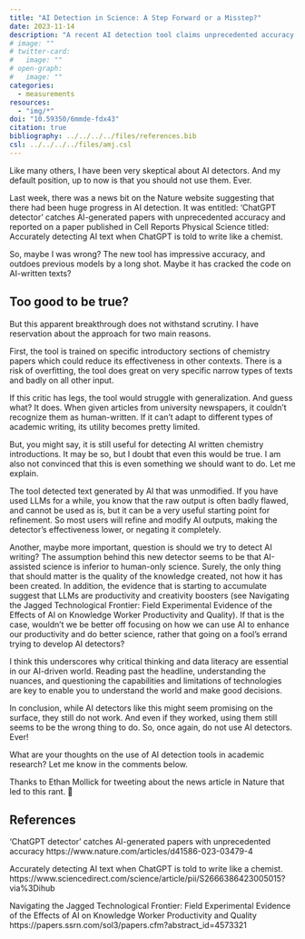 ```yaml
---
title: "AI Detection in Science: A Step Forward or a Misstep?"
date: 2023-11-14
description: "A recent AI detection tool claims unprecedented accuracy in identifying AI-generated scientific texts. But does it really work, and should we even be using such tools in academic research?"
# image: ""
# twitter-card:
#   image: ""
# open-graph:
#   image: ""
categories:
  - measurements
resources:
  - "img/*"
doi: "10.59350/6mmde-fdx43"
citation: true
bibliography: ../../../../files/references.bib
csl: ../../../../files/amj.csl
---
```


Like many others, I have been very skeptical about AI detectors. And my default position, up to now is that you should not use them. Ever.

Last week, there was a news bit on the Nature website suggesting that there had been huge progress in AI detection. It was entitled: ‘ChatGPT detector’ catches AI-generated papers with unprecedented accuracy and reported on a paper published in Cell Reports Physical Science titled: Accurately detecting AI text when ChatGPT is told to write like a chemist.

So, maybe I was wrong? The new tool has impressive accuracy, and outdoes previous models by a long shot. Maybe it has cracked the code on AI-written texts?

## Too good to be true?

But this apparent breakthrough does not withstand scrutiny. I have reservation about the approach for two main reasons.

First, the tool is trained on specific introductory sections of chemistry papers which could reduce its effectiveness in other contexts. There is a risk of overfitting, the tool does great on very specific narrow types of texts and badly on all other input.

If this critic has legs, the tool would struggle with generalization. And guess what? It does. When given articles from university newspapers, it couldn’t recognize them as human-written. If it can’t adapt to different types of academic writing, its utility becomes pretty limited.

But, you might say, it is still useful for detecting AI written chemistry introductions. It may be so, but I doubt that even this would be true. I am also not convinced that this is even something we should want to do. Let me explain.

The tool detected text generated by AI that was unmodified. If you have used LLMs for a while, you know that the raw output is often badly flawed, and cannot be used as is, but it can be a very useful starting point for refinement. So most users will refine and modify AI outputs, making the detector’s effectiveness lower, or negating it completely.

Another, maybe more important, question is should we try to detect AI writing? The assumption behind this new detector seems to be that AI-assisted science is inferior to human-only science. Surely, the only thing that should matter is the quality of the knowledge created, not how it has been created. In addition, the evidence that is starting to accumulate suggest that LLMs are productivity and creativity boosters (see Navigating the Jagged Technological Frontier: Field Experimental Evidence of the Effects of AI on Knowledge Worker Productivity and Quality). If that is the case, wouldn’t we be better off focusing on how we can use AI to enhance our productivity and do better science, rather that going on a fool’s errand trying to develop AI detectors?

I think this underscores why critical thinking and data literacy are essential in our AI-driven world. Reading past the headline, understanding the nuances, and questioning the capabilities and limitations of technologies are key to enable you to understand the world and make good decisions.

In conclusion, while AI detectors like this might seem promising on the surface, they still do not work. And even if they worked, using them still seems to be the wrong thing to do. So, once again, do not use AI detectors. Ever!

What are your thoughts on the use of AI detection tools in academic research? Let me know in the comments below.

Thanks to Ethan Mollick for tweeting about the news article in Nature that led to this rant. 🙂

## References

‘ChatGPT detector’ catches AI-generated papers with unprecedented accuracy
https://www.nature.com/articles/d41586-023-03479-4

Accurately detecting AI text when ChatGPT is told to write like a chemist.
https://www.sciencedirect.com/science/article/pii/S2666386423005015?via%3Dihub

Navigating the Jagged Technological Frontier: Field Experimental Evidence of the Effects of AI on Knowledge Worker Productivity and Quality https://papers.ssrn.com/sol3/papers.cfm?abstract_id=4573321